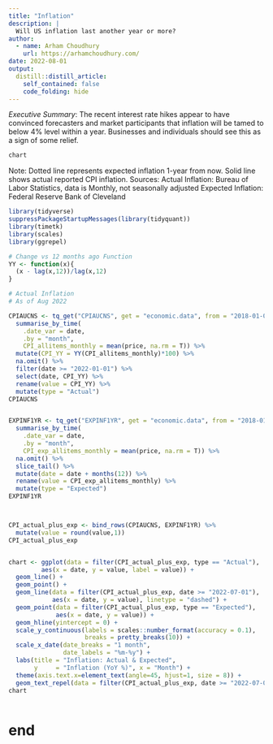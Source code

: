 ```yaml
---
title: "Inflation"
description: |
  Will US inflation last another year or more?
author:
  - name: Arham Choudhury
    url: https://arhamchoudhury.com/
date: 2022-08-01
output:
  distill::distill_article:
    self_contained: false
    code_folding: hide
---
```


*Executive Summary*: The recent interest rate hikes appear to have convinced forecasters and market participants that inflation 
will be tamed to below 4% level within a year. Businesses and individuals should see this as a sign of some relief.

```r
chart
```

Note: Dotted line represents expected inflation 1-year from now.
Solid line shows actual reported CPI inflation.
Sources: Actual Inflation: Bureau of Labor Statistics, data is Monthly, not seasonally adjusted
         Expected Inflation: Federal Reserve Bank of Cleveland



```r

library(tidyverse)
suppressPackageStartupMessages(library(tidyquant))
library(timetk)
library(scales)
library(ggrepel)

# Change vs 12 months ago Function
YY <- function(x){
  (x - lag(x,12))/lag(x,12)
}

# Actual Inflation
# As of Aug 2022

CPIAUCNS <- tq_get("CPIAUCNS", get = "economic.data", from = "2018-01-01") %>%
  summarise_by_time(
    .date_var = date,
    .by = "month",
    CPI_allitems_monthly = mean(price, na.rm = T)) %>%
  mutate(CPI_YY = YY(CPI_allitems_monthly)*100) %>%
  na.omit() %>%
  filter(date >= "2022-01-01") %>%
  select(date, CPI_YY) %>%
  rename(value = CPI_YY) %>%
  mutate(type = "Actual")
CPIAUCNS


EXPINF1YR <- tq_get("EXPINF1YR", get = "economic.data", from = "2018-01-01") %>%
  summarise_by_time(
    .date_var = date,
    .by = "month",
    CPI_exp_allitems_monthly = mean(price, na.rm = T)) %>%
  na.omit() %>%
  slice_tail() %>%
  mutate(date = date + months(12)) %>%
  rename(value = CPI_exp_allitems_monthly) %>%
  mutate(type = "Expected")
EXPINF1YR



CPI_actual_plus_exp <- bind_rows(CPIAUCNS, EXPINF1YR) %>%
  mutate(value = round(value,1))
CPI_actual_plus_exp


chart <- ggplot(data = filter(CPI_actual_plus_exp, type == "Actual"),
         aes(x = date, y = value, label = value)) +
  geom_line() +
  geom_point() +
  geom_line(data = filter(CPI_actual_plus_exp, date >= "2022-07-01"),
            aes(x = date, y = value), linetype = "dashed") +
  geom_point(data = filter(CPI_actual_plus_exp, type == "Expected"),
             aes(x = date, y = value)) +
  geom_hline(yintercept = 0) +
  scale_y_continuous(labels = scales::number_format(accuracy = 0.1),
                     breaks = pretty_breaks(10)) +
  scale_x_date(date_breaks = "1 month",
               date_labels = "%m-%y") +
  labs(title = "Inflation: Actual & Expected",
       y     = "Inflation (YoY %)", x = "Month") +
  theme(axis.text.x=element_text(angle=45, hjust=1, size = 8)) +
  geom_text_repel(data = filter(CPI_actual_plus_exp, date >= "2022-07-01"))
chart



```






# end
